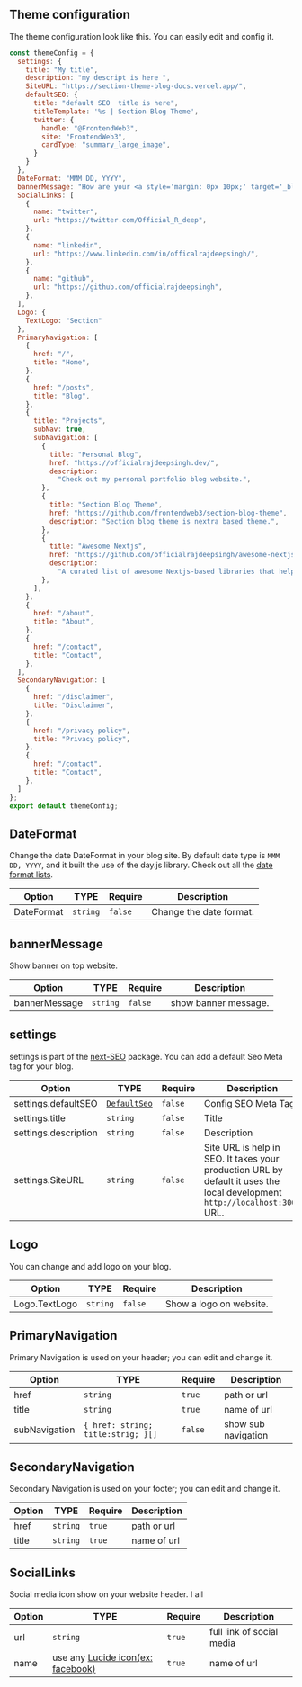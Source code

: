 
## Theme configuration

The theme configuration look like this. You can easily edit and config it.

```jsx filename="theme.config.tsx or theme.config.tsx"
const themeConfig = {
  settings: {
    title: "My title",
    description: "my descript is here ",
    SiteURL: "https://section-theme-blog-docs.vercel.app/",
    defaultSEO: {
      title: "default SEO  title is here",
      titleTemplate: '%s | Section Blog Theme',
      twitter: {
        handle: "@FrontendWeb3",
        site: "FrontendWeb3",
        cardType: "summary_large_image",
      }
    }
  },
  DateFormat: "MMM DD, YYYY",
  bannerMessage: "How are your <a style='margin: 0px 10px;' target='_blank' href='https://google.com'> learn more </a>",
  SocialLinks: [
    {
      name: "twitter",
      url: "https://twitter.com/Official_R_deep",
    },
    {
      name: "linkedin",
      url: "https://www.linkedin.com/in/officalrajdeepsingh/",
    },
    {
      name: "github",
      url: "https://github.com/officialrajdeepsingh",
    },
  ],
  Logo: {
    TextLogo: "Section"
  },
  PrimaryNavigation: [
    {
      href: "/",
      title: "Home",
    },
    {
      href: "/posts",
      title: "Blog",
    },
    {
      title: "Projects",
      subNav: true,
      subNavigation: [
        {
          title: "Personal Blog",
          href: "https://officialrajdeepsingh.dev/",
          description:
            "Check out my personal portfolio blog website.",
        },
        {
          title: "Section Blog Theme",
          href: "https://github.com/frontendweb3/section-blog-theme",
          description: "Section blog theme is nextra based theme.",
        },
        {
          title: "Awesome Nextjs",
          href: "https://github.com/officialrajdeepsingh/awesome-nextjs",
          description:
            "A curated list of awesome Nextjs-based libraries that help build small and large-scale applications with next.js.",
        },
      ],
    },
    {
      href: "/about",
      title: "About",
    },
    {
      href: "/contact",
      title: "Contact",
    },
  ],
  SecondaryNavigation: [
    {
      href: "/disclaimer",
      title: "Disclaimer",
    },
    {
      href: "/privacy-policy",
      title: "Privacy policy",
    },
    {
      href: "/contact",
      title: "Contact",
    },
  ]
};
export default themeConfig;

```

## DateFormat
Change the date DateFormat in your blog site. By default date type is `MMM DD, YYYY`, and it built the use of the day.js library. Check out all the [date format lists](https://day.js.org/docs/en/display/format).

 Option       | TYPE          | Require|  Description 
------------- | ------------- | ------- | -------------
DateFormat  | `string`  |  `false` | Change the date format.

## bannerMessage
Show banner on top website.

 Option       | TYPE          | Require|  Description 
------------- | ------------- | ------- | -------------
bannerMessage  | `string`  |  `false` | show banner message.


## settings
settings is part of the [next-SEO]((https://github.com/garmeeh/next-seo)) package. You can add a default Seo Meta tag for your blog.

Option       | TYPE          | Require |  Description 
------------- | ------------- | ------- | ------
settings.defaultSEO | [`DefaultSeo`](https://github.com/garmeeh/next-seo#default-seo-configuration)  | `false` | Config SEO Meta Tag
settings.title | `string`  | `false` | Title
settings.description | `string`  | `false` | Description
settings.SiteURL | `string`  | `false` | Site URL is help in SEO. It takes your production URL by default it uses the local development `http://localhost:3000` URL.


## Logo
You can change and add logo on your blog.

Option       | TYPE          | Require |  Description
------------- | ------------- | ------ | -------------
Logo.TextLogo  | `string`  | `false` | Show a logo on website.


## PrimaryNavigation
Primary Navigation is used on your header; you can edit and change it. 


Option       | TYPE          | Require |  Description
------------- | ------------- | ------ | -------------
 href | `string`  | `true` | path or url 
 title | `string`   |  `true` | name of url
 subNavigation| `{ href: string; title:strig; }[]` | `false` | show sub navigation

## SecondaryNavigation
Secondary Navigation is used on your footer; you can edit and change it. 

Option       | TYPE          | Require |  Description
------------- | ------------- | ------ | -------------
 href | `string`  | `true` | path or url 
 title | `string`   |  `true` | name of url


## SocialLinks
Social media icon show on your website header. I all

Option       | TYPE          | Require |  Description
------------- | ------------- | ------ | -------------
 url | `string`  | `true` | full link of social media  
 name | use any [Lucide icon(ex: facebook)](https://lucide.dev/icons/)    |  `true` | name of url 